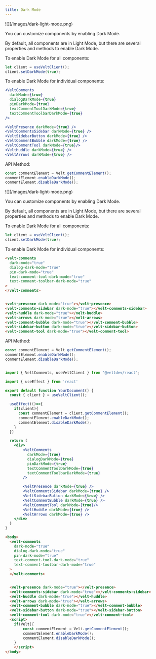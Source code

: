 ```yaml
---
title: Dark Mode
---
```



<Tabs>

<Tab title="React / Next.js">
![](/images/dark-light-mode.png)

You can customize components by enabling Dark Mode.

By default, all components are in Light Mode, but there are several properties and methods to enable Dark Mode.

To enable Dark Mode for all components:

```jsx
let client = useVeltClient();
client.setDarkMode(true);
```

To enable Dark Mode for individual components:

```jsx
<VeltComments 
  darkMode={true}
  dialogDarkMode={true}
  pinDarkMode={true}
  textCommentToolDarkMode={true}
  textCommentToolbarDarkMode={true}
/>

<VeltPresence darkMode={true} />
<VeltCommentsSidebar darkMode={true} />
<VeltSidebarButton darkMode={true} />
<VeltCommentBubble darkMode={true} />
<VeltCommentTool darkMode={true}/>
<VeltHuddle darkMode={true} />
<VeltArrows darkMode={true} />
```

API Method:

```jsx
const commentElement = Velt.getCommentElement();
commentElement.enableDarkMode();
commentElement.disableDarkMode();
```

</Tab>

<Tab title="Other Frameworks">
![](/images/dark-light-mode.png)

You can customize components by enabling Dark Mode.

By default, all components are in Light Mode, but there are several properties and methods to enable Dark Mode.

To enable Dark Mode for all components:

```jsx
let client = useVeltClient();
client.setDarkMode(true);
```

To enable Dark Mode for individual components:

```html
<velt-comments 
  dark-mode="true"
  dialog-dark-mode="true"
  pin-dark-mode="true"
  text-comment-tool-dark-mode="true"
  text-comment-toolbar-dark-mode="true"
>
</velt-comments>


<velt-presence dark-mode="true"></velt-presence>
<velt-comments-sidebar dark-mode="true"></velt-comments-sidebar>
<velt-huddle dark-mode="true"></velt-huddle>
<velt-arrows dark-mode="true"></velt-arrows>
<velt-comment-bubble dark-mode="true"></velt-comment-bubble>
<velt-sidebar-button dark-mode="true"></velt-sidebar-button>
<velt-comment-tool dark-mode="true"></velt-comment-tool>

```

API Method:

```jsx
const commentElement = Velt.getCommentElement();
commentElement.enableDarkMode();
commentElement.disableDarkMode();
```

</Tab>

</Tabs>


<RequestExample>

```jsx React / Next.js

import { VeltComments, useVeltClient } from '@veltdev/react';

import { useEffect } from 'react'

export default function YourDocument() {
  const { client } = useVeltClient();  

  useEffect(()=>{
    if(client){
      const commentElement = client.getCommentElement();
      commentElement.enableDarkMode();
      commentElement.disableDarkMode(); 
    }
  })

  return (
    <div>
        <VeltComments 
          darkMode={true}
          dialogDarkMode={true}
          pinDarkMode={true}
          textCommentToolDarkMode={true}
          textCommentToolbarDarkMode={true}
        />

        <VeltPresence darkMode={true} />
        <VeltCommentsSidebar darkMode={true} />
        <VeltSidebarButton darkMode={true} />
        <VeltCommentBubble darkMode={true} />
        <VeltCommentTool darkMode={true}/>
        <VeltHuddle darkMode={true} />
        <VeltArrows darkMode={true} />
    </div>
  )
}
```

```html HTML
<body>
  <velt-comments 
    dark-mode="true"
    dialog-dark-mode="true"
    pin-dark-mode="true"
    text-comment-tool-dark-mode="true"
    text-comment-toolbar-dark-mode="true"
  >
  </velt-comments>


  <velt-presence dark-mode="true"></velt-presence>
  <velt-comments-sidebar dark-mode="true"></velt-comments-sidebar>
  <velt-huddle dark-mode="true"></velt-huddle>
  <velt-arrows dark-mode="true"></velt-arrows>
  <velt-comment-bubble dark-mode="true"></velt-comment-bubble>
  <velt-sidebar-button dark-mode="true"></velt-sidebar-button>
  <velt-comment-tool dark-mode="true"></velt-comment-tool>
  <script>
    if(Velt){
        const commentElement = Velt.getCommentElement();
        commentElement.enableDarkMode(); 
        commentElement.disableDarkMode(); 
    }
    </script>
</body>
```



</RequestExample>